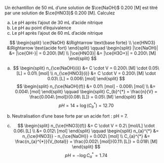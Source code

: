 ::: {.Exercise data-latex=""}

Un échantillon de 50 mL d’une solution de $\ce{NaOH}$ 0.200 [M] est titré par une solution de $\ce{HNO3}$ 0.200 [M]. Calculez

a. Le pH après l’ajout de 30 mL d’acide nitrique
\vspace{\stretch{1}}
b. Le pH au point d’équivalence
\vspace{\stretch{1}}
c. Le pH après l’ajout de 60 mL d’acide nitrique
\vspace{\stretch{1}}

:::

::: {.Answer data-latex=""}

$$
\begin{split}
\ce{NaOH} &\Rightarrow \text{base forte} \\
\ce{HNO3} &\Rightarrow \text{acide fort}
\end{split}
\qquad
\begin{split}
|\ce{NaOH}| &= |\ce{OH-}| = 0.200\ [M] \\
|\ce{HNO3}| &= |\ce{H3O+}| = 0.200\ [M]
\end{split}
$$

a. $$
\begin{split}
n_{\ce{NaOH}(i)} &= C \cdot V = 0.200\ [M] \cdot 0.05\ [L] = 0.01\ [mol] \\
n_{\ce{HNO3}(i)} &= C \cdot V = 0.200\ [M] \cdot 0.03\ [L] = 0.006\ [mol]
\end{split}
$$
$$
\begin{split}
n_{\ce{NaOH}(f)} &= 0.01\ [mol] - 0.006\ [mol] \\
  &= 0.004\ [mol]
\end{split}
\qquad
\begin{split}
C_{b}^{*} = \frac{n}{V} = \frac{0.004\ [mol]}{0.08\ [L]} = 0.05\ [M]
\end{split}
$$
$$
pH = 14 + \log(C_{b}^{*}) = 12.70
$$

b. Neutralisation d'une base forte par un acide fort : pH = 7.

c. $$
\begin{split}
n_{\ce{HNO3}(f)} &= C \cdot V = 0.2\ [mol/L] \cdot 0.06\ [L] \\
  &= 0.012\ [mol]
\end{split}
\qquad
\begin{split}
n_{a}^{*} &= n_{\ce{HNO3}} - n_{\ce{NaOH}} = 0.002\ [mol] \\
C_{a}^{*} &= \frac{n_{a}^{*}}{V_{total}} = \frac{0.002\ [mol]}{0.11\ [L]} = 0.018\ [M]
\end{split}
$$
$$
pH = - \log C_{a}^{*} = 1.74
$$

\newpage
:::
